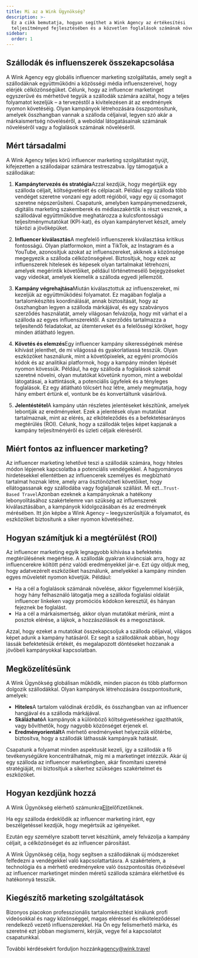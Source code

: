 ```yaml
---
title: Mi az a Wink Ügynökség?
description: >-
  Ez a cikk bemutatja, hogyan segíthet a Wink Agency az értékesítési
  teljesítményed fejlesztésében és a közvetlen foglalások számának növelésében.
sidebar:
  order: 1
---
```


## Szállodák és influenszerek összekapcsolása

A Wink Agency egy globális influencer marketing szolgáltatás, amely segít a szállodáknak együttműködni a közösségi média influenszereivel, hogy elérjék célközönségüket. Célunk, hogy az influencer marketinget egyszerűvé és mérhetővé tegyük a szállodák számára azáltal, hogy a teljes folyamatot kezeljük – a tervezéstől a kivitelezésen át az eredmények nyomon követéséig. Olyan kampányok létrehozására összpontosítunk, amelyek összhangban vannak a szálloda céljaival, legyen szó akár a márkaismertség növeléséről, a weboldal látogatásainak számának növeléséről vagy a foglalások számának növeléséről.

## Mért társadalmi

A Wink Agency teljes körű influencer marketing szolgáltatást nyújt, kifejezetten a szállodaipar számára testreszabva. Így támogatjuk a szállodákat:

1. **Kampánytervezés és stratégia**Azzal kezdjük, hogy megértjük egy szálloda céljait, költségvetését és célpiacait. Például egy szálloda több vendéget szeretne vonzani egy adott régióból, vagy egy új csomagot szeretne népszerűsíteni. Csapatunk, amelyben kampánymenedzserek, digitális marketing szakemberek és médiaszakértők is részt vesznek, a szállodával együttműködve meghatározza a kulcsfontosságú teljesítménymutatókat (KPI-kat), és olyan kampánytervet készít, amely tükrözi a jövőképüket.

2. **Influencer kiválasztás**A megfelelő influenszerek kiválasztása kritikus fontosságú. Olyan platformokon, mint a TikTok, az Instagram és a YouTube, azonosítjuk azokat az influenszereket, akiknek a közönsége megegyezik a szálloda célközönségével. Biztosítjuk, hogy ezek az influenszerek hitelesek és képesek olyan tartalmakat létrehozni, amelyek megérintik követőiket, például történetmesélő bejegyzéseket vagy videókat, amelyek kiemelik a szálloda egyedi jellemzőit.

3. **Kampány végrehajtása**Miután kiválasztottuk az influenszereket, mi kezeljük az együttműködési folyamatot. Ez magában foglalja a tartalomkészítés koordinálását, annak biztosítását, hogy az összhangban legyen a szálloda márkájával, és egy szabványos szerződés használatát, amely világosan felvázolja, hogy mit várhat el a szálloda az egyes influenszerektől. A szerződés tartalmazza a teljesítendő feladatokat, az ütemterveket és a felelősségi köröket, hogy minden átlátható legyen.

4. **Követés és elemzés**Egy influencer kampány sikerességének mérése kihívást jelenthet, de mi világossá és gyakorlatiassá tesszük. Olyan eszközöket használunk, mint a követőpixelek, az egyéni promóciós kódok és az analitikai platformok, hogy a kampány minden lépését nyomon kövessük. Például, ha egy szálloda a foglalások számát szeretné növelni, olyan mutatókat követünk nyomon, mint a weboldal látogatásai, a kattintások, a potenciális ügyfelek és a tényleges foglalások. Ez egy átlátható tölcsért hoz létre, amely megmutatja, hogy hány embert értünk el, vontunk be és konvertáltunk vásárlóvá.

5. **Jelentéstétel**A kampány után részletes jelentéseket készítünk, amelyek lebontják az eredményeket. Ezek a jelentések olyan mutatókat tartalmaznak, mint az elérés, az elköteleződés és a befektetésarányos megtérülés (ROI). Célunk, hogy a szállodák teljes képet kapjanak a kampány teljesítményéről és üzleti céljaik eléréséről.

## Miért fontos az influencer marketing?

Az influencer marketing lehetővé teszi a szállodák számára, hogy hiteles módon lépjenek kapcsolatba a potenciális vendégekkel. A hagyományos hirdetésekkel ellentétben az influencerek személyes és megbízható tartalmat hoznak létre, amely arra ösztönözheti követőiket, hogy ellátogassanak egy szállodába vagy foglaljanak szállást. Mi ezt…`Trust-Based Travel`Azonban ezeknek a kampányoknak a hatékony lebonyolításához szakértelemre van szükség az influenszerek kiválasztásában, a kampányok kidolgozásában és az eredmények mérésében. Itt jön képbe a Wink Agency – leegyszerűsítjük a folyamatot, és eszközöket biztosítunk a siker nyomon követéséhez.

## Hogyan számítjuk ki a megtérülést (ROI)

Az influencer marketing egyik legnagyobb kihívása a befektetés megtérülésének megértése. A szállodák gyakran kíváncsiak arra, hogy az influencerekre költött pénz valódi eredményekkel jár-e. Ezt úgy oldjuk meg, hogy adatvezérelt eszközöket használunk, amelyekkel a kampány minden egyes műveletét nyomon követjük. Például:

* Ha a cél a foglalások számának növelése, akkor figyelemmel kísérjük, hogy hány felhasználó látogatja meg a szálloda foglalási oldalát influencer linkeken vagy promóciós kódokon keresztül, és hányan fejeznek be foglalást.
* Ha a cél a márkaismertség, akkor olyan mutatókat mérünk, mint a posztok elérése, a lájkok, a hozzászólások és a megosztások.

Azzal, hogy ezeket a mutatókat összekapcsoljuk a szálloda céljaival, világos képet adunk a kampány hatásáról. Ez segít a szállodáknak abban, hogy lássák befektetésük értékét, és megalapozott döntéseket hozzanak a jövőbeli kampányokkal kapcsolatban.

## Megközelítésünk

A Wink Ügynökség globálisan működik, minden piacon és több platformon dolgozik szállodákkal. Olyan kampányok létrehozására összpontosítunk, amelyek:

* **Hiteles**A tartalom valódinak érződik, és összhangban van az influencer hangjával és a szálloda márkájával.
* **Skálázható**A kampányok a különböző költségvetésekhez igazíthatók, vagy bővíthetők, hogy nagyobb közönséget érjenek el.
* **Eredményorientált**A mérhető eredményeket helyezzük előtérbe, biztosítva, hogy a szállodák láthassák kampányaik hatását.

Csapatunk a folyamat minden aspektusát kezeli, így a szállodák a fő tevékenységükre koncentrálhatnak, míg mi a marketinget intézzük. Akár új egy szálloda az influencer marketingben, akár finomítani szeretné stratégiáját, mi biztosítjuk a sikerhez szükséges szakértelmet és eszközöket.

## Hogyan kezdjünk hozzá

A Wink Ügynökség elérhető számunkra[Elit](/managed-social/what-is-managed-social/#subscription-tiers)előfizetőknek.

Ha egy szálloda érdeklődik az influencer marketing iránt, egy beszélgetéssel kezdjük, hogy megértsük az igényeiket.

Ezután egy személyre szabott tervet készítünk, amely felvázolja a kampány céljait, a célközönséget és az influencer párosítást.

A Wink Ügynökség célja, hogy segítsen a szállodáknak új módszereket felfedezni a vendégekkel való kapcsolattartásra. A szakértelem, a technológia és a mérhető eredményekre való összpontosítás ötvözésével az influencer marketinget minden méretű szálloda számára elérhetővé és hatékonnyá tesszük.

## Kiegészítő marketing szolgáltatások

Bizonyos piacokon professzionális tartalomkészítést kínálunk profi videósokkal és nagy közönséggel, magas eléréssel és elköteleződéssel rendelkező vezető influenszerekkel. Ha Ön egy felismerhető márka, és szeretné ezt jobban megismerni, kérjük, vegye fel a kapcsolatot csapatunkkal.

További kérdésekért forduljon hozzánk[agency@wink.travel](mailto://agency@wink.travel)


